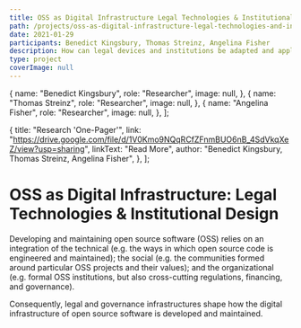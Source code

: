 ```yaml
---
title: OSS as Digital Infrastructure Legal Technologies & Institutional Design
path: /projects/oss-as-digital-infrastructure-legal-technologies-and-institutional-design
date: 2021-01-29
participants: Benedict Kingsbury, Thomas Streinz, Angelina Fisher
description: How can legal devices and institutions be adapted and applied (both locally and transnationally) to overcome the under-maintenance of critical digital infrastructure?
type: project
coverImage: null
---
```


  {
    name: "Benedict Kingsbury",
    role: "Researcher",
    image: null,
  },
  {
    name: "Thomas Streinz",
    role: "Researcher",
    image: null,
  },
  {
    name: "Angelina Fisher",
    role: "Researcher",
    image: null,
  },
];

  {
    title: "Research 'One-Pager'",
    link: "https://drive.google.com/file/d/1V0Kmo9NQqRCfZFnmBUO6nB_4SdVkqXeZ/view?usp=sharing",
    linkText: "Read More",
    author: "Benedict Kingsbury, Thomas Streinz, Angelina Fisher",
  },
];

# OSS as Digital Infrastructure: Legal Technologies & Institutional Design

Developing and maintaining open source software (OSS) relies on an
integration of the technical (e.g. the ways in which open source code is
engineered and maintained); the social (e.g. the communities formed
around particular OSS projects and their values); and the organizational
(e.g. formal OSS institutions, but also cross-cutting regulations, financing, and governance).

Consequently, legal and governance infrastructures shape how the digital
infrastructure of open source software is developed and maintained.
